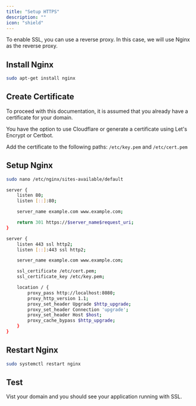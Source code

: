```yaml
---
title: "Setup HTTPS"
description: ""
icon: "shield"
---
```


To enable SSL, you can use a reverse proxy. In this case, we will use Nginx as the reverse proxy.

## Install Nginx

```bash
sudo apt-get install nginx
```


## Create Certificate

To proceed with this documentation, it is assumed that you already have a certificate for your domain.

<Tip>
You have the option to use Cloudflare or generate a certificate using Let's Encrypt or Certbot.
</Tip>


Add the certificate to the following paths: `/etc/key.pem` and `/etc/cert.pem`


## Setup Nginx

```bash
sudo nano /etc/nginx/sites-available/default
```


```bash
server {
    listen 80;
    listen [::]:80;

    server_name example.com www.example.com;

    return 301 https://$server_name$request_uri;
}

server {
    listen 443 ssl http2;
    listen [::]:443 ssl http2;

    server_name example.com www.example.com;

    ssl_certificate /etc/cert.pem;
    ssl_certificate_key /etc/key.pem;

    location / {
        proxy_pass http://localhost:8080;
        proxy_http_version 1.1;
        proxy_set_header Upgrade $http_upgrade;
        proxy_set_header Connection 'upgrade';
        proxy_set_header Host $host;
        proxy_cache_bypass $http_upgrade;        
    }
}
```

## Restart Nginx

```bash
sudo systemctl restart nginx
```

## Test

Vist your domain and you should see your application running with SSL.